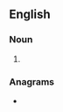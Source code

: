 {{also|dropbacks|drop backs}}
==English==

===Noun===
{{head|en|noun form}}

# {{plural of|drop-back|lang=en}}

===Anagrams===
* {{anagrams|en|a=abcdkoprs|backdrops}}